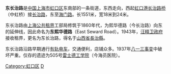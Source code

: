 {{Infobox China Road
|路牌类型=Shanghai
|中文道路名称=东长治路
|走向1=西
|走向2=东
|走向1(E)=W
|道路英文名=Changzhi Rd.(E)
|走向2(E)=E
|图片=
|图片说明=
|道路属性=普通道路
|道路总长度=1.551km
|车速限制=
|行车线数量=2
|所在地区={{CHN}}[[上海市|上海市]][[虹口区|虹口区]]
|起点=[[长治路桥|长治路桥]]
|终点=[[海门路|海门路]]
|道路命名日期=1943年11月
|命名缘由=[[山西省|山西省]][[长治县|长治县]]
|道路旧名=熙华德路
|道路动工日期=1860年
|通车日期=1860年
|路段主要建筑=[[雷士德工学院|雷士德工学院]]（今海员医院）
|收费=
}}
'''东长治路'''是[[中華人民共和國|中国]][[上海市|上海市]][[虹口区|虹口区]]东南部的一条街道，东西走向，西起[[虹口港|虹口港]][[长治路桥|长治路桥]]（中虹桥）接[[长治路|长治路]]，东至[[海门路|海门路]]。长1551米，宽18米到24米。

东长治路由[[上海公共租界|上海公共租界]]工部局修筑于1860年代，为熙华德路（今长治路）向东的延伸线，因此命名为'''东熙华德路'''（East Seward Road）。1943年，[[汪精卫政府|汪精卫政府]]接收租界，更名为东长治路，得名于[[山西省|山西省]][[長治縣|長治縣]]。

东长治路沿路早期通行[[有轨电车|有轨电车]]，交通便利，店铺众多。1937年[[八一三事变|八一三事变]]中破坏严重。仅存的遗迹为505号[[雷士德工学院|雷士德工学院]]（今海员医院）。

{{SH-stub}}

[[Category:虹口区|Category:虹口区]]
[[Category:上海道路|D]]